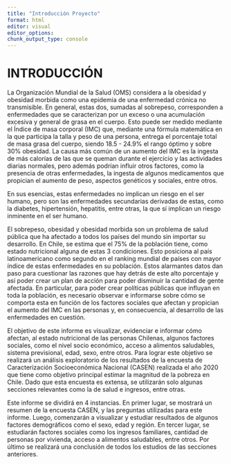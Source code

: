 ```yaml
---
title: "Introducción Proyecto"
format: html
editor: visual
editor_options: 
chunk_output_type: console
---
```


# INTRODUCCIÓN

La Organización Mundial de la Salud (OMS) considera a la obesidad y obesidad morbida 
como una epidemia de una enfermedad crónica no transmisible. En general, estas dos, sumadas al sobrepeso, corresponden a enfermedades que se caracterizan por un exceso o una acumulación excesiva y general de grasa en el cuerpo. Esto puede ser medido mediante el Índice de masa corporal (IMC) que, mediante una fórmula matemática en la que participa la talla y peso de una persona, entrega el porcentaje total de masa grasa del cuerpo, siendo 18.5 - 24.9% el rango óptimo y sobre 30% obesidad. La causa más común de un aumento del IMC es la ingesta de más calorías de las que se queman durante el ejercicio y las actividades diarias normales, pero además podrían influir otros factores, como la presencia de otras enfermedades, la ingesta de algunos medicamentos que propician el aumento de peso, aspectos genéticos y sociales, entre otros.

En sus esencias, estas enfermedades no implican un riesgo en el ser humano, pero son las enfermedades secundarias derivadas de estas, como la diabetes, hipertensión, hepatitis, entre otras, la que sí implican un riesgo inminente en el ser humano.

El sobrepeso, obesidad y obesidad morbida son un problema de salud pública que ha afectado a todos los países del mundo sin importar su desarrollo. En Chile, se estima que el 75% de la población tiene, como estado nutricional alguna de estas 3 condiciones. Esto posiciona al país latinoamericano como segundo en el ranking mundial de países con mayor índice de estas enfermedades en su población. Estos alarmantes datos dan paso para cuestionar las razones que hay detrás de este alto porcentaje y así poder crear un plan de acción para poder disminuir la cantidad de gente afectada. En particular, para poder crear políticas públicas que influyan en toda la población, es necesario observar e informarse sobre cómo se comporta esta en función de los factores sociales que afectan y propician el aumento del IMC en las personas y, en consecuencia, al desarrollo de las enfermedades en cuestión. 

El objetivo de este informe es visualizar, evidenciar e informar cómo afectan, al estado nutricional de las personas Chilenas, algunos factores sociales, como el nivel socio económico, acceso a alimentos saludables, sistema previsional, edad, sexo, entre otros. Para lograr este objetivo se realizará un análisis exploratorio de los resultados de la encuesta  de Caracterización Socioeconómica Nacional (CASEN)  realizada el año 2020 que tiene como objetivo principal estimar la magnitud de la pobreza en Chile. Dado que esta encuesta es extensa, se utilizarán solo algunas secciones relevantes como la de salud e ingresos, entre otras. 

Este informe se dividirá en 4 instancias. En primer lugar, se mostrará un resumen de la encuesta CASEN, y las preguntas utilizadas para este informe. Luego, comenzarán a visualizar y estudiar resultados de algunos factores demográficos como el sexo, edad y región. En tercer lugar, se estudiarán factores sociales como los ingresos familiares, cantidad de personas por vivienda, acceso a alimentos saludables, entre otros. Por último se realizará una conclusión de todos los estudios de las secciones anteriores. 




